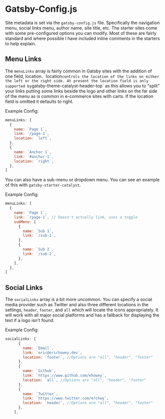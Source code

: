 <Seo
  title="Gatsby Config"
  description="Gatsby Config is where the site metadata is managed and configured, including menu links and social links. Gatsby Theme Catalyst is an opinionated set of integrated themes and starters to accelerate your next Gatsby project."
/>

# Gatsby-Config.js

Site metadata is set via the `gatsby-config.js` file. Specifically the navigation menu, social links menu, author name, site title, etc. The starter sites come with some pre-configured options you can modify. Most of these are fairly standard and where possible I have included inline comments in the starters to help explain.

## Menu Links

The `menuLinks` array is fairly common in Gatsby sites with the addition of one field, location`. `location`controls the location of the links on either the left or the right side. At present the location field is only supported by`gatsby-theme-catalyst-header-top` as this allows you to "split" your links putting some links beside the logo and other links on the far side of the menu as is common in e-commerce sites with carts. If the location field is omitted it defaults to right.

Example Config:

```js
menuLinks: [
  {
    name: `Page 1`,
    link: `/page-1`,
    location: `left`,
  },
  {
    name: `Anchor 1`,
    link: `#anchor-1`,
    location: `right`,
  },
]
```

You can also have a sub-menu or dropdown menu. You can see an example of this with `gatsby-starter-catalyst`.

Example Config:

```js
menuLinks: [
  {
    name: `Page 1`,
    link: `/page-1`, // Doesn't actually link, uses a toggle
    subMenu: [
      {
        name: `Sub 1`,
        link: `/sub-1`,
      },
      {
        name: `Sub 2`,
        link: `/sub-2`,
      },
    ],
  },
]
```

## Social Links

The `socialLinks` array is a bit more uncommon. You can specify a social media provider such as Twitter and also three different locations in the settings, `header`, `footer`, and `all` which will locate the icons appropriately. It will work with all major social platforms and has a fallback for displaying the text if a logo isn't found.

Example Config:

```js
socialLinks: [
      {
        name: `Email`,
        link: `eric@erichowey.dev`,
        location: `footer`, //Options are "all", "header", "footer"
      },
      {
        name: `Github`,
        link: `https://www.github.com/ehowey`,
        location: `all`, //Options are "all", "header", "footer"
      },
      {
        name: `Twitter`,
        link: `https://www.twitter.com/erchwy`,
        location: `header`, //Options are "all", "header", "footer"
      },
    ],
```
